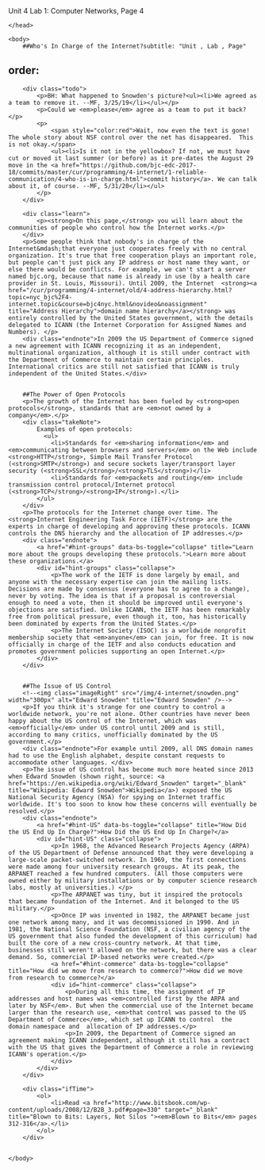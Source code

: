 Unit 4 Lab 1: Computer Networks, Page 4</title>
    </head>
    
    <body>
        ##Who's In Charge of the Internet?subtitle: "Unit , Lab , Page"
order:
---
        <div class="todo">
            <p>BH: What happened to Snowden's picture?<ul><li>We agreed as a team to remove it. --MF, 3/25/19</li></ul></p>
            <p>Could we <em>please</em> agree as a team to put it back?</p>
            <p>
                <span style="color:red">Wait, now even the text is gone!  The whole story about NSF control over the net has disappeared.  This is not okay.</span>
                <ul><li>Is it not in the yellowbox? If not, we must have cut or moved it last summer (or before) as it pre-dates the August 29 move in the <a href="https://github.com/bjc-edc-2017-18/commits/master/cur/programming/4-internet/1-reliable-communication/4-who-is-in-charge.html">commit history</a>. We can talk about it, of course. --MF, 5/31/20</li></ul>
            </p>
        </div>
        
        <div class="learn">
            <p><strong>On this page,</strong> you will learn about the communities of people who control how the Internet works.</p>
        </div>
        <p>Some people think that nobody's in charge of the Internet&mdash;that everyone just cooperates freely with no central organization. It's true that free cooperation plays an important role, but people can't just pick any IP address or host name they want, or else there would be conflicts. For example, we can't start a server named bjc.org, because that name is already in use (by a health care provider in St. Louis, Missouri). Until 2009, the Internet  <strong><a href="/cur/programming/4-internet/old/4-address-hierarchy.html?topic=nyc_bjc%2F4-internet.topic&course=bjc4nyc.html&novideo&noassignment" title="Address Hierarchy">domain name hierarchy</a></strong> was entirely controlled by the United States government, with the details delegated to ICANN (the Internet Corporation for Assigned Names and Numbers). </p>
        <div class="endnote">In 2009 the US Department of Commerce signed a new agreement with ICANN recognizing it as an independent, multinational organization, although it is still under contract with the Department of Commerce to maintain certain principles. International critics are still not satisfied that ICANN is truly independent of the United States.</div>
        
        
        ##The Power of Open Protocols
        <p>The growth of the Internet has been fueled by <strong>open protocols</strong>, standards that are <em>not owned by a company</em>.</p>
        <div class="takeNote">
        	Examples of open protocols:
              <ul>
                <li>Standards for <em>sharing information</em> and <em>communicating between browsers and servers</em> on the Web include <strong>HTTP</strong>, Simple Mail Transfer Protocol (<strong>SMTP</strong>) and secure sockets layer/transport layer security (<strong>SSL</strong>/<strong>TLS</strong>)</li>
                <li>Standards for <em>packets and routing</em> include transmission control protocol/Internet protocol (<strong>TCP</strong>/<strong>IP</strong>).</li>
            </ul>
        </div>
        <p>The protocols for the Internet change over time. The <strong>Internet Engineering Task Force (IETF)</strong> are the experts in charge of developing and approving these protocols. ICANN controls the DNS hierarchy and the allocation of IP addresses.</p>
        <div class="endnote">
            <a href="#hint-groups" data-bs-toggle="collapse" title="Learn more about the groups developing these protocols.">Learn more about these organizations.</a>
            <div id="hint-groups" class="collapse">
                <p>The work of the IETF is done largely by email, and anyone with the necessary expertise can join the mailing lists. Decisions are made by consensus (everyone has to agree to a change), never by voting. The idea is that if a proposal is controversial enough to need a vote, then it should be improved until everyone's objections are satisfied. Unlike ICANN, the IETF has been remarkably free from political pressure, even though it, too, has historically been dominated by experts from the United States.</p>
                <p>The Internet Society (ISOC) is a worldwide nonprofit membership society that <em>anyone</em> can join, for free. It is now officially in charge of the IETF and also conducts education and promotes government policies supporting an open Internet.</p>
            </div>
        </div>
        
        
        ##The Issue of US Control
    	<!--<img class="imageRight" src="/img/4-internet/snowden.png" width="300px" alt="Edward Snowden" title="Edward Snowden" />-->
        <p>If you think it's strange for one country to control a worldwide network, you're not alone. Other countries have never been happy about the US control of the Internet, which was <em>officially</em> under US control until 2009 and is still, according to many critics, unofficially dominated by the US government.</p>
        <div class="endnote">For example until 2009, all DNS domain names had to use the English alphabet, despite constant requests to accommodate other languages. </div>
        <p>The issue of US control has become much more heated since 2013 when Edward Snowden (shown right, source: <a href="https://en.wikipedia.org/wiki/Edward_Snowden" target="_blank" title="Wikipedia: Edward Snowden">Wikipedia</a>) exposed the US National Security Agency (NSA) for spying on Internet traffic worldwide. It's too soon to know how these concerns will eventually be resolved.</p>
		<div class="endnote">
            <a href="#hint-US" data-bs-toggle="collapse" title="How Did the US End Up In Charge?">How Did the US End Up In Charge?</a>
            <div id="hint-US" class="collapse">
                <p>In 1968, the Advanced Research Projects Agency (ARPA) of the US Department of Defense announced that they were developing a large-scale packet-switched network. In 1969, the first connections were made among four university research groups. At its peak, the ARPANET reached a few hundred computers. (All those computers were owned either by military installations or by computer science research labs, mostly at universities.) </p>
                <p>The ARPANET was tiny, but it inspired the protocols that became foundation of the Internet. And it belonged to the US military.</p>
                <p>Once IP was invented in 1982, the ARPANET became just one network among many, and it was decommissioned in 1990. And in 1981, the National Science Foundation (NSF, a civilian agency of the US government that also funded the development of this curriculum) had built the core of a new cross-country network. At that time, businesses still weren't allowed on the network, but there was a clear demand. So, commercial IP-based networks were created.</p>
                <a href="#hint-commerce" data-bs-toggle="collapse" title="How did we move from research to commerce?">How did we move from research to commerce?</a>
                <div id="hint-commerce" class="collapse">
                    <p>During all this time, the assignment of IP addresses and host names was <em>controlled first by the ARPA and later by NSF</em>. But when the commercial use of the Internet became larger than the research use, <em>that control was passed to the US Department of Commerce</em>, which set up ICANN to control  the  domain namespace and  allocation of IP addresses.</p>
                    <p>In 2009, the Department of Commerce signed an agreement making ICANN independent, although it still has a contract with the US that gives the Department of Commerce a role in reviewing ICANN's operation.</p>
                </div>
            </div>
        </div>
        
        <div class="ifTime">
            <ol>
            	<li>Read <a href="http://www.bitsbook.com/wp-content/uploads/2008/12/B2B_3.pdf#page=330" target="_blank" title="Blown to Bits: Layers, Not Silos "><em>Blown to Bits</em> pages 312-316</a>.</li>
            </ol>
        </div>
        		
        
    </body>
</html>
